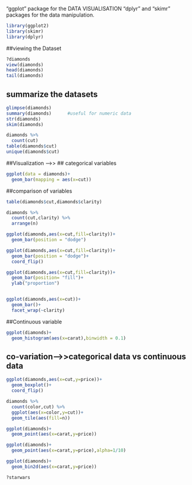 "ggplot" package for the DATA VISUALISATION
"dplyr" and "skimr" packages for the data manipulation.
```{r}
library(ggplot2)
library(skimr)
library(dplyr)
```
##viewing the Dataset
```{r}
?diamonds
view(diamonds)
head(diamonds)
tail(diamonds)
```
## summarize the datasets
```{r}
glimpse(diamonds)       
summary(diamonds)      #useful for numeric data
str(diamonds)
skim(diamonds)
```
```{r}
diamonds %>%
  count(cut)
table(diamonds$cut)
unique(diamonds$cut)
```

##Visualization --->>
## categorical variables
```{r}
ggplot(data = diamonds)+
  geom_bar(mapping = aes(x=cut))
```
##comparison of variables
```{r}
table(diamonds$cut,diamonds$clarity)

diamonds %>%
  count(cut,clarity) %>%
  arrange(n)
```

```{r}
ggplot(diamonds,aes(x=cut,fill=clarity))+
  geom_bar(position = "dodge")
```
```{r}
ggplot(diamonds,aes(x=cut,fill=clarity))+
  geom_bar(position = "dodge")+
  coord_flip()
```
```{r}
ggplot(diamonds,aes(x=cut,fill=clarity))+
  geom_bar(position= "fill")+
  ylab("proportion")
```

```{r}

```

```{r}
ggplot(diamonds,aes(x=cut))+
  geom_bar()+
  facet_wrap(~clarity)
```

##Continuous variable

```{r}
ggplot(diamonds)+
  geom_histogram(aes(x=carat),binwidth = 0.1)

```
## co-variation-->>categorical data vs continuous data
```{r}
ggplot(diamonds,aes(x=cut,y=price))+
  geom_boxplot()+
  coord_flip()
```
```{r}
diamonds %>%
  count(color,cut) %>%
  ggplot(aes(x=color,y=cut))+
  geom_tile(aes(fill=n))
```
```{r}
ggplot(diamonds)+
  geom_point(aes(x=carat,y=price))
```
```{r}
ggplot(diamonds)+
  geom_point(aes(x=carat,y=price),alpha=1/10)
```

```{r}
ggplot(diamonds)+
  geom_bin2d(aes(x=carat,y=price))
```
```{r}
?starwars
```



